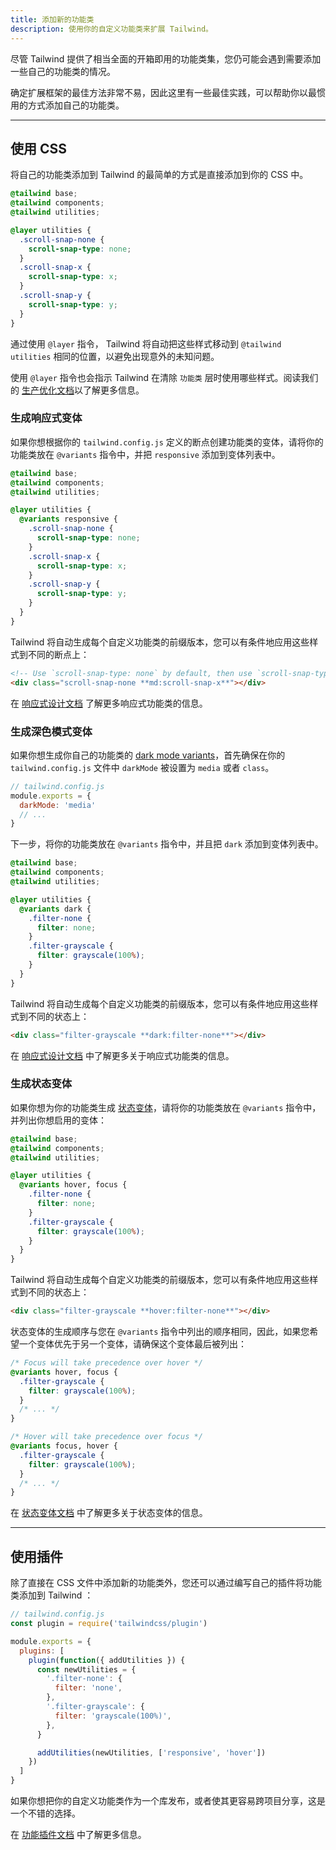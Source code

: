 ```yaml
---
title: 添加新的功能类
description: 使用你的自定义功能类来扩展 Tailwind。
---
```



<!-- Although Tailwind provides a pretty comprehensive set of utility classes out of the box, you may run into situations where you need to add a few of your own. -->
尽管 Tailwind 提供了相当全面的开箱即用的功能类集，您仍可能会遇到需要添加一些自己的功能类的情况。

<!-- Deciding on the best way to extend a framework can be paralyzing, so here are some best practices to help you add your own utilities in the most idiomatic way possible. -->
确定扩展框架的最佳方法非常不易，因此这里有一些最佳实践，可以帮助你以最惯用的方式添加自己的功能类。

---

## 使用 CSS

<!-- The easiest way to add your own utilities to Tailwind is to simply add them to your CSS. -->
将自己的功能类添加到 Tailwind 的最简单的方式是直接添加到你的 CSS 中。

```css
@tailwind base;
@tailwind components;
@tailwind utilities;

@layer utilities {
  .scroll-snap-none {
    scroll-snap-type: none;
  }
  .scroll-snap-x {
    scroll-snap-type: x;
  }
  .scroll-snap-y {
    scroll-snap-type: y;
  }
}
```

<!-- By using the `@layer` directive, Tailwind will automatically move those styles to the same place as `@tailwind utilities` to avoid unintended specificity issues. -->
通过使用 `@layer` 指令， Tailwind 将自动把这些样式移动到 `@tailwind utilities` 相同的位置，以避免出现意外的未知问题。

<!-- Using the `@layer` directive will also instruct Tailwind to consider those styles for purging when purging the `utilities` layer. Read our [documentation on optimizing for production](/docs/optimizing-for-production) for more details. -->
使用 `@layer` 指令也会指示 Tailwind 在清除 `功能类` 层时使用哪些样式。阅读我们的 [生产优化文档](/docs/optimizing-for-production)以了解更多信息。

### 生成响应式变体

<!-- If you'd like to generate [responsive variants](/docs/responsive-design) of your own utilities based on the breakpoints defined in your `tailwind.config.js` file, wrap your utilities in the `@variants` directive and add `responsive` to the list of variants: -->
如果你想根据你的 `tailwind.config.js` 定义的断点创建功能类的变体，请将你的功能类放在  `@variants` 指令中，并把 `responsive` 添加到变体列表中。

```css
@tailwind base;
@tailwind components;
@tailwind utilities;

@layer utilities {
  @variants responsive {
    .scroll-snap-none {
      scroll-snap-type: none;
    }
    .scroll-snap-x {
      scroll-snap-type: x;
    }
    .scroll-snap-y {
      scroll-snap-type: y;
    }
  }
}
```

<!-- Tailwind will automatically generate prefixed versions of each custom utility that you can use to conditionally apply those styles at different breakpoints: -->
Tailwind 将自动生成每个自定义功能类的前缀版本，您可以有条件地应用这些样式到不同的断点上：

```html
<!-- Use `scroll-snap-type: none` by default, then use `scroll-snap-type: x` on medium screens and up -->
<div class="scroll-snap-none **md:scroll-snap-x**"></div>
```

在 [响应式设计文档](/docs/responsive-design) 了解更多响应式功能类的信息。

### 生成深色模式变体

<!-- If you'd like to generate [dark mode variants](/docs/dark-mode) of your own utilities, first make sure `darkMode` is set to either `media` or `class` in your `tailwind.config.js` file: -->
如果你想生成你自己的功能类的 [dark mode variants](/docs/dark-mode)，首先确保在你的 `tailwind.config.js` 文件中 `darkMode` 被设置为 `media` 或者 `class`。

```js
// tailwind.config.js
module.exports = {
  darkMode: 'media'
  // ...
}
```

<!-- Next, wrap your utilities in the `@variants` directive and add `dark` to the list of variants: -->
下一步，将你的功能类放在 `@variants` 指令中，并且把 `dark` 添加到变体列表中。

```css
@tailwind base;
@tailwind components;
@tailwind utilities;

@layer utilities {
  @variants dark {
    .filter-none {
      filter: none;
    }
    .filter-grayscale {
      filter: grayscale(100%);
    }
  }
}
```

<!-- Tailwind will automatically generate prefixed versions of each custom utility that you can use to conditionally apply those styles at different states: -->
Tailwind 将自动生成每个自定义功能类的前缀版本，您可以有条件地应用这些样式到不同的状态上：

```html
<div class="filter-grayscale **dark:filter-none**"></div>
```

在 [响应式设计文档](/docs/responsive-design) 中了解更多关于响应式功能类的信息。

### 生成状态变体

<!-- If you'd like to create [state variants](/docs/hover-focus-and-other-states) for your own utilities, wrap your utilities in the `@variants` directive and list the variants you'd like to enable: -->
如果你想为你的功能类生成 [状态变体](/docs/hover-focus-and-other-states)，请将你的功能类放在 `@variants` 指令中，并列出你想启用的变体：

```css
@tailwind base;
@tailwind components;
@tailwind utilities;

@layer utilities {
  @variants hover, focus {
    .filter-none {
      filter: none;
    }
    .filter-grayscale {
      filter: grayscale(100%);
    }
  }
}
```

<!-- Tailwind will automatically generate prefixed versions of each custom utility that you can use to conditionally apply those styles at different states: -->
Tailwind 将自动生成每个自定义功能类的前缀版本，您可以有条件地应用这些样式到不同的状态上：

```html
<div class="filter-grayscale **hover:filter-none**"></div>
```

<!-- State variants are generated in the same order you list them in the `@variants` directive, so if you'd like one variant to take precedence over another, make sure you list that one last: -->
状态变体的生成顺序与您在 `@variants` 指令中列出的顺序相同，因此，如果您希望一个变体优先于另一个变体，请确保这个变体最后被列出：

```css
/* Focus will take precedence over hover */
@variants hover, focus {
  .filter-grayscale {
    filter: grayscale(100%);
  }
  /* ... */
}

/* Hover will take precedence over focus */
@variants focus, hover {
  .filter-grayscale {
    filter: grayscale(100%);
  }
  /* ... */
}
```

在 [状态变体文档](/docs/hover-focus-and-other-states) 中了解更多关于状态变体的信息。

---

## 使用插件

<!-- In addition to adding new utility classes directly in your CSS files, you can also add utilities to Tailwind by writing your own plugin: -->
除了直接在 CSS 文件中添加新的功能类外，您还可以通过编写自己的插件将功能类添加到 Tailwind ：

```js
// tailwind.config.js
const plugin = require('tailwindcss/plugin')

module.exports = {
  plugins: [
    plugin(function({ addUtilities }) {
      const newUtilities = {
        '.filter-none': {
          filter: 'none',
        },
        '.filter-grayscale': {
          filter: 'grayscale(100%)',
        },
      }

      addUtilities(newUtilities, ['responsive', 'hover'])
    })
  ]
}

```

<!-- This can be a good choice if you want to publish your custom utilities as a library or make it easier to share them across multiple projects. -->
如果你想把你的自定义功能类作为一个库发布，或者使其更容易跨项目分享，这是一个不错的选择。

在 [功能插件文档](/docs/plugins#adding-utilities) 中了解更多信息。
